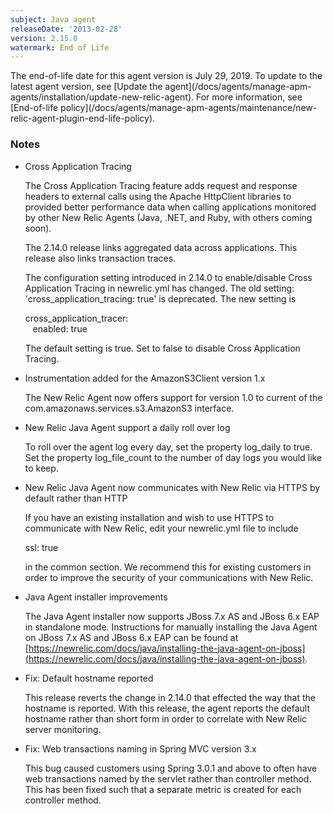 ```yaml
---
subject: Java agent
releaseDate: '2013-02-28'
version: 2.15.0
watermark: End of Life
---
```


<Callout variant="important">
  The end-of-life date for this agent version is July 29, 2019. To update to the latest agent version, see [Update the agent](/docs/agents/manage-apm-agents/installation/update-new-relic-agent). For more information, see [End-of-life policy](/docs/agents/manage-apm-agents/maintenance/new-relic-agent-plugin-end-life-policy).
</Callout>

### Notes

* Cross Application Tracing

  The Cross Application Tracing feature adds request and response headers to external calls using the Apache HttpClient libraries to provided better performance data when calling applications monitored by other New Relic Agents (Java, .NET, and Ruby, with others coming soon).

  The 2.14.0 release links aggregated data across applications. This release also links transaction traces.

  The configuration setting introduced in 2.14.0 to enable/disable Cross Application Tracing in newrelic.yml has changed. The old setting: 'cross_application_tracing: true' is deprecated. The new setting is

  cross_application_tracer:  
     enabled: true

  The default setting is true. Set to false to disable Cross Application Tracing.
* Instrumentation added for the AmazonS3Client version 1.x

  The New Relic Agent now offers support for version 1.0 to current of the com.amazonaws.services.s3.AmazonS3 interface.
* New Relic Java Agent support a daily roll over log

  To roll over the agent log every day, set the property log_daily to true. Set the property log_file_count to the number of day logs you would like to keep.
* New Relic Java Agent now communicates with New Relic via HTTPS by default rather than HTTP

  If you have an existing installation and wish to use HTTPS to communicate with New Relic, edit your newrelic.yml file to include

  ssl: true

  in the common section. We recommend this for existing customers in order to improve the security of your communications with New Relic.
* Java Agent installer improvements

  The Java Agent installer now supports JBoss 7.x AS and JBoss 6.x EAP in standalone mode. Instructions for manually installing the Java Agent on JBoss 7.x AS and JBoss 6.x EAP can be found at [https://newrelic.com/docs/java/installing-the-java-agent-on-jboss](https://newrelic.com/docs/java/installing-the-java-agent-on-jboss).
* Fix: Default hostname reported

  This release reverts the change in 2.14.0 that effected the way that the hostname is reported. With this release, the agent reports the default hostname rather than short form in order to correlate with New Relic server monitoring.
* Fix: Web transactions naming in Spring MVC version 3.x

  This bug caused customers using Spring 3.0.1 and above to often have web transactions named by the servlet rather than controller method. This has been fixed such that a separate metric is created for each controller method.

